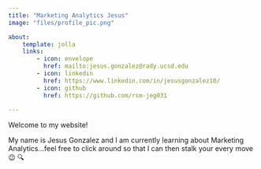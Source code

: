 ```yaml
---
title: "Marketing Analytics Jesus"
image: "files/profile_pic.png"

about: 
    template: jolla
    links: 
        - icon: envelope
          href: mailto:jesus.gonzalez@rady.ucsd.edu
        - icon: linkedin
          href: https://www.linkedin.com/in/jesusgonzalez10/
        - icon: github
          href: https://github.com/rsm-jeg031 
    
---
```


Welcome to my website! 

My name is Jesus Gonzalez and I am currently learning about Marketing Analytics...feel free to click around so that I can then stalk your every move 😉 🔍
